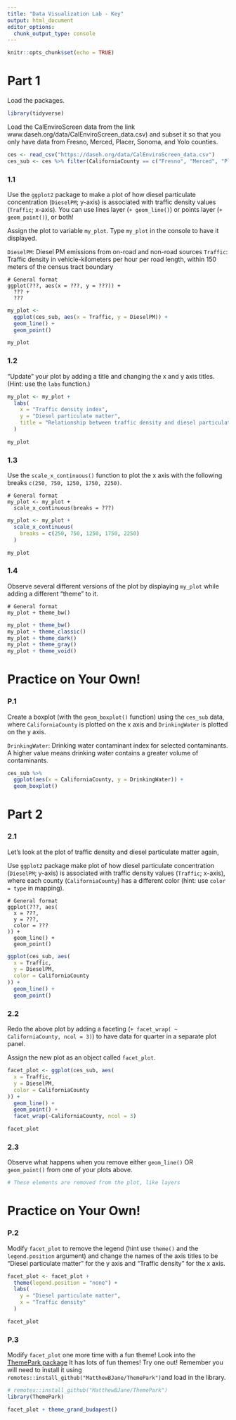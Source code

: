 ```yaml
---
title: "Data Visualization Lab - Key"
output: html_document
editor_options:
  chunk_output_type: console
---
```


```r
knitr::opts_chunk$set(echo = TRUE)
```

# Part 1

Load the packages.

```r
library(tidyverse)
```

Load the CalEnviroScreen data from  the link www.daseh.org/data/CalEnviroScreen_data.csv) and subset it so that you only have data from Fresno, Merced, Placer, Sonoma, and Yolo counties.

```r
ces <- read_csv("https://daseh.org/data/CalEnviroScreen_data.csv")
ces_sub <- ces %>% filter(CaliforniaCounty == c("Fresno", "Merced", "Placer", "Sonoma", "Yolo"))
```

### 1.1

Use the `ggplot2` package to make a plot of how diesel particulate concentration (`DieselPM`; y-axis) is associated with traffic density values (`Traffic`; x-axis). You can use lines layer (`+ geom_line()`) or points layer (`+ geom_point()`), or both!

Assign the plot to variable `my_plot`. Type `my_plot` in the console to have it displayed.

`DieselPM`: Diesel PM emissions from on-road and non-road sources
`Traffic`: Traffic density in vehicle-kilometers per hour per road length, within 150 meters of the census tract boundary

```
# General format
ggplot(???, aes(x = ???, y = ???)) +
  ??? +
  ???
```

```r

my_plot <-
  ggplot(ces_sub, aes(x = Traffic, y = DieselPM)) +
  geom_line() +
  geom_point()

my_plot
```

### 1.2

"Update" your plot by adding a title and changing the x and y axis titles. (Hint: use the `labs` function.)

```r
my_plot <- my_plot +
  labs(
    x = "Traffic density index",
    y = "Diesel particulate matter",
    title = "Relationship between traffic density and diesel particulate matter"
  )

my_plot
```

### 1.3

Use the `scale_x_continuous()` function to plot the x axis with the following breaks `c(250, 750, 1250, 1750, 2250)`. 


```
# General format
my_plot <- my_plot +
  scale_x_continuous(breaks = ???)
```

```r
my_plot <- my_plot +
  scale_x_continuous(
    breaks = c(250, 750, 1250, 1750, 2250)
  )

my_plot
```

### 1.4

Observe several different versions of the plot by displaying `my_plot` while adding a different "theme" to it.

```
# General format
my_plot + theme_bw()
```

```r
my_plot + theme_bw()
my_plot + theme_classic()
my_plot + theme_dark()
my_plot + theme_gray()
my_plot + theme_void()
```


# Practice on Your Own!

### P.1

Create a boxplot (with the `geom_boxplot()` function) using the `ces_sub` data, where `CaliforniaCounty` is plotted on the x axis and `DrinkingWater` is plotted on the y axis. 

`DrinkingWater`: Drinking water contaminant index for selected contaminants. A higher value means drinking water contains a greater volume of contaminants.


```r
ces_sub %>%
  ggplot(aes(x = CaliforniaCounty, y = DrinkingWater)) +
  geom_boxplot()
```


# Part 2

### 2.1
Let's look at the plot of traffic density and diesel particulate matter again,

Use `ggplot2` package make plot of how diesel particulate concentration (`DieselPM`; y-axis) is associated with traffic density values (`Traffic`; x-axis), where each county (`CaliforniaCounty`) has a different color (hint: use `color = type` in mapping).


```
# General format
ggplot(???, aes(
  x = ???,
  y = ???,
  color = ???
)) +
  geom_line() +
  geom_point()
```

```r
ggplot(ces_sub, aes(
  x = Traffic,
  y = DieselPM,
  color = CaliforniaCounty
)) +
  geom_line() +
  geom_point()
```

### 2.2

Redo the above plot by adding a faceting  (`+ facet_wrap( ~ CaliforniaCounty, ncol = 3)`) to have data for quarter in a separate plot panel. 


Assign the new plot as an object called `facet_plot`.

```r

facet_plot <- ggplot(ces_sub, aes(
  x = Traffic,
  y = DieselPM,
  color = CaliforniaCounty
)) +
  geom_line() +
  geom_point() +
  facet_wrap(~CaliforniaCounty, ncol = 3)

facet_plot
```

### 2.3

Observe what happens when you remove either `geom_line()` OR `geom_point()` from one of your plots above.

```r
# These elements are removed from the plot, like layers
```


# Practice on Your Own!

### P.2

Modify `facet_plot` to remove the legend (hint use `theme()` and the `legend.position` argument) and change the names of the axis titles to be "Diesel particulate matter" for the y axis and "Traffic density" for the x axis. 


```r
facet_plot <- facet_plot +
  theme(legend.position = "none") +
  labs(
    y = "Diesel particulate matter",
    x = "Traffic density"
  )

facet_plot
```

### P.3

Modify `facet_plot` one more time with a fun theme! Look into the [ThemePark package](https://github.com/MatthewBJane/ThemePark) It has lots of fun themes! Try one out! Remember you will need to install it using `remotes::install_github("MatthewBJane/ThemePark")`and load in the library.

```r
# remotes::install_github("MatthewBJane/ThemePark")
library(ThemePark)

facet_plot + theme_grand_budapest()
```
